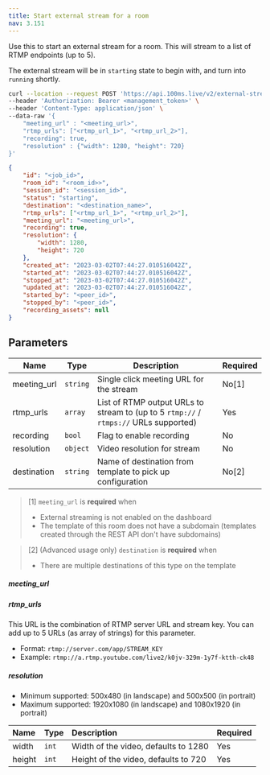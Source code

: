 ```yaml
---
title: Start external stream for a room
nav: 3.151
---
```



Use this to start an external stream for a room. This will stream to a list of RTMP endpoints (up to 5).

The external stream will be in `starting` state to begin with, and turn into `running` shortly.

<PostRequest title="https://api.100ms.live/v2/external-streams/room/<room_id>/start" />
<Request id="req-0">

```bash
curl --location --request POST 'https://api.100ms.live/v2/external-streams/room/<room_id>/start' \
--header 'Authorization: Bearer <management_token>' \
--header 'Content-Type: application/json' \
--data-raw '{
    "meeting_url" : "<meeting_url>",
    "rtmp_urls": ["<rtmp_url_1>", "<rtmp_url_2>"],
    "recording": true,
    "resolution" : {"width": 1280, "height": 720}
}'
```

</Request>
<ResponseBox id="res-0" status="200 OK">

```json
{
    "id": "<job_id>",
    "room_id": "<room_id>>",
    "session_id": "<session_id>",
    "status": "starting",
    "destination": "<destination_name>",
    "rtmp_urls": ["<rtmp_url_1>", "<rtmp_url_2>"],
    "meeting_url": "<meeting_url>",
    "recording": true,
    "resolution": {
        "width": 1280,
        "height": 720
    },
    "created_at": "2023-03-02T07:44:27.010516042Z",
    "started_at": "2023-03-02T07:44:27.010516042Z",
    "stopped_at": "2023-03-02T07:44:27.010516042Z",
    "updated_at": "2023-03-02T07:44:27.010516042Z",
    "started_by": "<peer_id>",
    "stopped_by": "<peer_id>",
    "recording_assets": null
}
```

</ResponseBox>

## Parameters

| Name         | Type     | Description                     | Required |
|--------------|----------|-------------------------------- |----------|
| meeting_url  | `string` | Single click meeting URL for the stream                        | No[1]       |
| rtmp_urls    | `array`  | List of RTMP output URLs to stream to (up to 5 `rtmp://` / `rtmps://` URLs supported) | Yes      |
| recording    | `bool`   | Flag to enable recording        | No       |
| resolution   | `object` | Video resolution for stream     | No       |
| destination  | `string` | Name of destination from template to pick up configuration | No[2]       |



> [1] `meeting_url` is **required** when
> - External streaming is not enabled on the dashboard
> - The template of this room does not have a subdomain (templates created through the REST API don't have subdomains)


> [2] (Advanced usage only) `destination` is **required** when
> - There are multiple destinations of this type on the template


##### meeting_url

<MeetingUrlConfig />

##### rtmp_urls

This URL is the combination of RTMP server URL and stream key. You can add up to 5 URLs (as array of strings) for this parameter.

-   Format: `rtmp://server.com/app/STREAM_KEY`
-   Example: `rtmp://a.rtmp.youtube.com/live2/k0jv-329m-1y7f-ktth-ck48`

##### resolution

* Minimum supported: 500x480 (in landscape) and 500x500 (in portrait)
* Maximum supported: 1920x1080 (in landscape) and 1080x1920 (in portrait)

| Name   | Type  | Description  | Required |
| :----- | :---- | :----------- | :------- |
| width  | `int` | Width of the video, defaults to 1280 | Yes      |
| height | `int` | Height of the video, defaults to 720 | Yes      |
